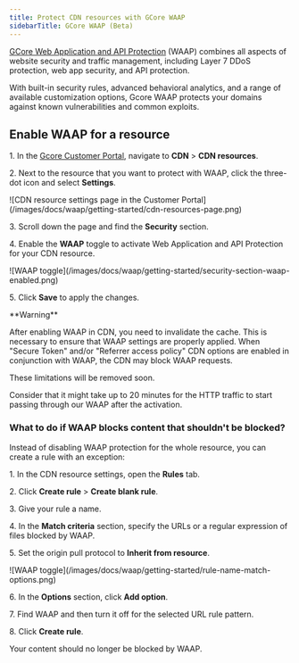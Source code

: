 ---
title: Protect CDN resources with GCore WAAP
sidebarTitle: GCore WAAP (Beta)
---

[GCore Web Application and API Protection](/waap/about-waap) (WAAP) combines all aspects of website security and traffic management, including Layer 7 DDoS protection, web app security, and API protection. 

With built-in security rules, advanced behavioral analytics, and a range of available customization options, Gcore WAAP protects your domains against known vulnerabilities and common exploits. 

## Enable WAAP for a resource

1\. In the [Gcore Customer Portal](https://accounts.gcore.com/reports/dashboard), navigate to **CDN** > **CDN resources**.

2\. Next to the resource that you want to protect with WAAP, click the three-dot icon and select **Settings**.


<Frame>![CDN resource settings page in the Customer Portal](/images/docs/waap/getting-started/cdn-resources-page.png)</Frame>



3\. Scroll down the page and find the **Security** section. 

4\. Enable the **WAAP** toggle to activate Web Application and API Protection for your CDN resource.


<Frame>![WAAP toggle](/images/docs/waap/getting-started/security-section-waap-enabled.png)</Frame>



5\. Click **Save** to apply the changes. 

<Warning>
**Warning**

After enabling WAAP in CDN, you need to invalidate the cache. This is necessary to ensure that WAAP settings are properly applied. When "Secure Token" and/or "Referrer access policy" CDN options are enabled in conjunction with WAAP, the CDN may block WAAP requests. 

These limitations will be removed soon.
</Warning>

Consider that it might take up to 20 minutes for the HTTP traffic to start passing through our WAAP after the activation. 

### What to do if WAAP blocks content that shouldn't be blocked?

Instead of disabling WAAP protection for the whole resource, you can create a rule with an exception: 

1\. In the CDN resource settings, open the **Rules** tab. 

2\. Click **Create rule** > **Create blank rule**. 

3\. Give your rule a name. 

4\. In the **Match criteria** section, specify the URLs or a regular expression of files blocked by WAAP. 

5\. Set the origin pull protocol to **Inherit from resource**.


<Frame>![WAAP toggle](/images/docs/waap/getting-started/rule-name-match-options.png)</Frame>



6\. In the **Options** section, click **Add option**. 

7\. Find WAAP and then turn it off for the selected URL rule pattern. 

8\. Click **Create rule**. 

Your content should no longer be blocked by WAAP.
